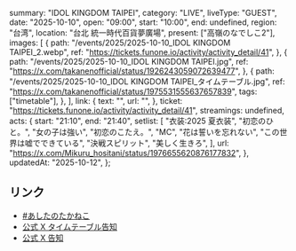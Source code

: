   summary: "IDOL KINGDOM TAIPEI",
  category: "LIVE",
  liveType: "GUEST",
  date: "2025-10-10",
  open: "09:00",
  start: "10:00",
  end: undefined,
  region: "台湾",
  location: "台北 統一時代百貨夢廣場",
  present: ["高嶺のなでしこ2"],
  images: [
    {
      path: "/events/2025/2025-10-10_IDOL KINGDOM TAIPEI_2.webp",
      ref: "https://tickets.funone.io/activity/activity_detail/41",
    },
    {
      path: "/events/2025/2025-10-10_IDOL KINGDOM TAIPEI.jpg",
      ref: "https://x.com/takanenofficial/status/1926243059072639477",
    },
    {
      path: "/events/2025/2025-10-10_IDOL KINGDOM TAIPEI_タイムテーブル.jpg",
      ref: "https://x.com/takanenofficial/status/1975531555637657839",
      tags: ["timetable"],
    },
  ],
  link: {
    text: "",
    url: "",
  },
  ticket: "https://tickets.funone.io/activity/activity_detail/41",
  streamings: undefined,
  acts: {
    start: "21:10",
    end: "21:40",
    setlist: [
      "衣装:2025 夏衣装",
      "初恋のひと。",
      "女の子は強い",
      "初恋のこたえ。",
      "MC",
      "花は誓いを忘れない",
      "この世界は嘘でできている",
      "決戦スピリット",
      "美しく生きろ",
    ],
    url: "https://x.com/Mikuru_hositani/status/1976655620876177832",
  },
  updatedAt: "2025-10-12",
};

## リンク

- [#あしたのたかねこ](https://x.com/takanenofficial/status/1976263914091397592)
- [公式 X タイムテーブル告知](https://x.com/takanenofficial/status/1975531555637657839)
- [公式 X 告知](https://x.com/takanenofficial/status/1926243059072639477)
